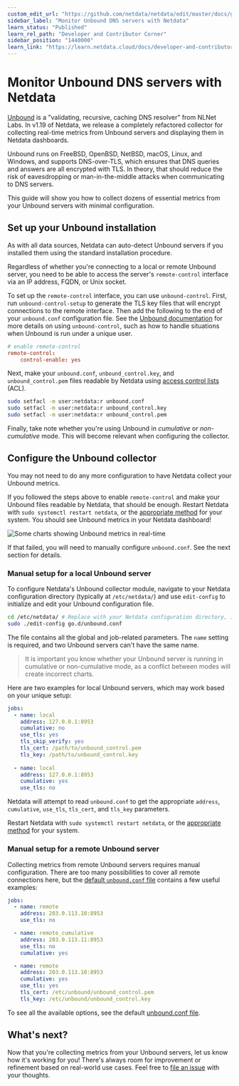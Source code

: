 ```yaml
---
custom_edit_url: "https://github.com/netdata/netdata/edit/master/docs/guides/collect-unbound-metrics.md"
sidebar_label: "Monitor Unbound DNS servers with Netdata"
learn_status: "Published"
learn_rel_path: "Developer and Contributor Corner"
sidebar_position: "1440000"
learn_link: "https://learn.netdata.cloud/docs/developer-and-contributor-corner/monitor-unbound-dns-servers-with-netdata"
---
```



# Monitor Unbound DNS servers with Netdata

[Unbound](https://nlnetlabs.nl/projects/unbound/about/) is a "validating, recursive, caching DNS resolver" from NLNet
Labs. In v1.19 of Netdata, we release a completely refactored collector for collecting real-time metrics from Unbound
servers and displaying them in Netdata dashboards.

Unbound runs on FreeBSD, OpenBSD, NetBSD, macOS, Linux, and Windows, and supports DNS-over-TLS, which ensures that DNS
queries and answers are all encrypted with TLS. In theory, that should reduce the risk of eavesdropping or
man-in-the-middle attacks when communicating to DNS servers.

This guide will show you how to collect dozens of essential metrics from your Unbound servers with minimal
configuration.

## Set up your Unbound installation

As with all data sources, Netdata can auto-detect Unbound servers if you installed them using the standard installation
procedure.

Regardless of whether you're connecting to a local or remote Unbound server, you need to be able to access the server's
`remote-control` interface via an IP address, FQDN, or Unix socket.

To set up the `remote-control` interface, you can use `unbound-control`. First, run `unbound-control-setup` to generate
the TLS key files that will encrypt connections to the remote interface. Then add the following to the end of your
`unbound.conf` configuration file. See the [Unbound
documentation](https://nlnetlabs.nl/documentation/unbound/howto-setup/#setup-remote-control) for more details on using
`unbound-control`, such as how to handle situations when Unbound is run under a unique user.

```conf
# enable remote-control
remote-control:
    control-enable: yes
```

Next, make your `unbound.conf`, `unbound_control.key`, and `unbound_control.pem` files readable by Netdata using [access
control lists](https://wiki.archlinux.org/index.php/Access_Control_Lists) (ACL).

```bash
sudo setfacl -m user:netdata:r unbound.conf
sudo setfacl -m user:netdata:r unbound_control.key
sudo setfacl -m user:netdata:r unbound_control.pem
```

Finally, take note whether you're using Unbound in _cumulative_ or _non-cumulative_ mode. This will become relevant when
configuring the collector.

## Configure the Unbound collector

You may not need to do any more configuration to have Netdata collect your Unbound metrics.

If you followed the steps above to enable `remote-control` and make your Unbound files readable by Netdata, that should
be enough. Restart Netdata with `sudo systemctl restart netdata`, or the [appropriate
method](/docs/netdata-agent/installation#maintaining-a-netdata-agent-installation) for your system. You should see Unbound metrics in your Netdata
dashboard!

![Some charts showing Unbound metrics in real-time](https://user-images.githubusercontent.com/1153921/69659974-93160f00-103c-11ea-88e6-27e9efcf8c0d.png)

If that failed, you will need to manually configure `unbound.conf`. See the next section for details.

### Manual setup for a local Unbound server

To configure Netdata's Unbound collector module, navigate to your Netdata configuration directory (typically at
`/etc/netdata/`) and use `edit-config` to initialize and edit your Unbound configuration file.

```bash
cd /etc/netdata/ # Replace with your Netdata configuration directory, if not /etc/netdata/
sudo ./edit-config go.d/unbound.conf
```

The file contains all the global and job-related parameters. The `name` setting is required, and two Unbound servers
can't have the same name.

> It is important you know whether your Unbound server is running in cumulative or non-cumulative mode, as a conflict
> between modes will create incorrect charts.

Here are two examples for local Unbound servers, which may work based on your unique setup:

```yaml
jobs:
  - name: local
    address: 127.0.0.1:8953
    cumulative: no
    use_tls: yes
    tls_skip_verify: yes
    tls_cert: /path/to/unbound_control.pem
    tls_key: /path/to/unbound_control.key
  
  - name: local
    address: 127.0.0.1:8953
    cumulative: yes
    use_tls: no
```

Netdata will attempt to read `unbound.conf` to get the appropriate `address`, `cumulative`, `use_tls`, `tls_cert`, and
`tls_key` parameters. 

Restart Netdata with `sudo systemctl restart netdata`, or the [appropriate
method](/docs/netdata-agent/installation#maintaining-a-netdata-agent-installation) for your system.

### Manual setup for a remote Unbound server

Collecting metrics from remote Unbound servers requires manual configuration. There are too many possibilities to cover
all remote connections here, but the [default `unbound.conf`
file](https://github.com/netdata/netdata/blob/master/src/go/collectors/go.d.plugin/config/go.d/unbound.conf) contains a few useful examples:

```yaml
jobs:
  - name: remote
    address: 203.0.113.10:8953
    use_tls: no

  - name: remote_cumulative
    address: 203.0.113.11:8953
    use_tls: no
    cumulative: yes

  - name: remote
    address: 203.0.113.10:8953
    cumulative: yes
    use_tls: yes
    tls_cert: /etc/unbound/unbound_control.pem
    tls_key: /etc/unbound/unbound_control.key
```

To see all the available options, see the default [unbound.conf
file](https://github.com/netdata/netdata/blob/master/src/go/collectors/go.d.plugin/config/go.d/unbound.conf).

## What's next?

Now that you're collecting metrics from your Unbound servers, let us know how it's working for you! There's always room
for improvement or refinement based on real-world use cases. Feel free to [file an
issue](https://github.com/netdata/netdata/issues/new?assignees=&labels=bug%2Cneeds+triage&template=BUG_REPORT.yml) with your
thoughts.



